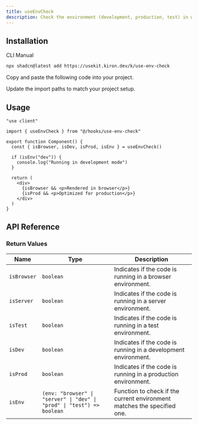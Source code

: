 ```yaml
---
title: useEnvCheck
description: Check the environment (development, production, test) in which the application is running with the useEnvCheck hook, allowing for environment-specific logic.
---
```


## Installation

<CodeTabs>

<TabsList>
  <TabsTrigger value="cli">CLI</TabsTrigger>
  <TabsTrigger value="manual">Manual</TabsTrigger>
</TabsList>

<TabsContent value="cli">

```bash
npx shadcn@latest add https://usekit.kiron.dev/k/use-env-check
```

</TabsContent>

<TabsContent value="manual">

<Steps>

<Step>Copy and paste the following code into your project.</Step>

<ComponentSource name="use-env-check" />

<Step>Update the import paths to match your project setup.</Step>

</Steps>

</TabsContent>

</CodeTabs>

## Usage

```tsx {3, 6}
"use client"

import { useEnvCheck } from "@/hooks/use-env-check"

export function Component() {
  const { isBrowser, isDev, isProd, isEnv } = useEnvCheck()

  if (isEnv("dev")) {
    console.log("Running in development mode")
  }

  return (
    <div>
      {isBrowser && <p>Rendered in browser</p>}
      {isProd && <p>Optimized for production</p>}
    </div>
  )
}
```

## API Reference

### Return Values

| Name        | Type                                                                   | Description                                                             |
| ----------- | ---------------------------------------------------------------------- | ----------------------------------------------------------------------- |
| `isBrowser` | `boolean`                                                              | Indicates if the code is running in a browser environment.              |
| `isServer`  | `boolean`                                                              | Indicates if the code is running in a server environment.               |
| `isTest`    | `boolean`                                                              | Indicates if the code is running in a test environment.                 |
| `isDev`     | `boolean`                                                              | Indicates if the code is running in a development environment.          |
| `isProd`    | `boolean`                                                              | Indicates if the code is running in a production environment.           |
| `isEnv`     | `(env: "browser" \| "server" \| "dev" \| "prod" \| "test") => boolean` | Function to check if the current environment matches the specified one. |
